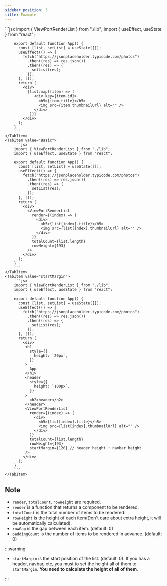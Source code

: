```yaml
---
sidebar_position: 3
title: Example
---
```



<Tabs defaultValue="Basic">
    <TabItem value="Before">
        ```jsx
        import { ViewPortRenderList } from "./lib";
        import { useEffect, useState } from "react";

        export default function App() {
          const [list, setList] = useState([]);
          useEffect(() => {
            fetch("https://jsonplaceholder.typicode.com/photos")
              .then((res) => res.json())
              .then((res) => {
                setList(res);
              });
          }, []);
          return (
            <div>
              {list.map((item) => (
                 <div key={item.id}>
                   <h5>{item.title}</h5>
                   <img src={item.thumbnailUrl} alt="" />
                 </div>
               ))}
            </div>
          );
        }
        ```
    </TabItem>
    <TabItem value="Basic">
        ```jsx
        import { ViewPortRenderList } from "./lib";
        import { useEffect, useState } from "react";

        export default function App() {
          const [list, setList] = useState([]);
          useEffect(() => {
            fetch("https://jsonplaceholder.typicode.com/photos")
              .then((res) => res.json())
              .then((res) => {
                setList(res);
              });
          }, []);
          return (
            <div>
              <ViewPortRenderList
                render={(index) => (
                  <div>
                    <h5>{list[index].title}</h5>
                    <img src={list[index].thumbnailUrl} alt="" />
                  </div>
                )}
                totalCount={list.length}
                rowHeight={193}
              />
            </div>
          );
        }
        ```
    </TabItem>
    <TabItem value="startMargin">
        ```jsx
        import { ViewPortRenderList } from "./lib";
        import { useEffect, useState } from "react";

        export default function App() {
          const [list, setList] = useState([]);
          useEffect(() => {
            fetch("https://jsonplaceholder.typicode.com/photos")
              .then((res) => res.json())
              .then((res) => {
                setList(res);
              });
          }, []);
          return (
            <div>
             <h1
               style={{
                 height: `20px`,
               }}
             >
               App
             </h1>
             <header
               style={{
                 height: `100px`,
               }}
             >
               <h2>header</h2>
             </header>
             <ViewPortRenderList
               render={(index) => (
                 <div>
                   <h5>{list[index].title}</h5>
                   <img src={list[index].thumbnailUrl} alt="" />
                 </div>
               )}
               totalCount={list.length}
               rowHeight={193}
               startMargin={120} // header height + navbar height
             />
            </div>
          );
        }
        ```
    </TabItem>

</Tabs>



## Note

- `render`, `totalCount`, `rowHeight` are required.
- `render` is a function that returns a component to be rendered.
- `totalCount` is the total number of items to be rendered.
- `rowHeight` is the height of each item(Don't care about extra height, it will be automatically calculated).
- `rowGap` is the gap between each item. (default: 0)
- `paddingCount` is the number of items to be rendered in advance. (default: 0)

:::warning

- `startMargin` is the start position of the list. (default: 0). If you has a header, navbar, etc, you must to set the height all of them to `startMargin`. **You need to calculate the height of all of them**.

:::